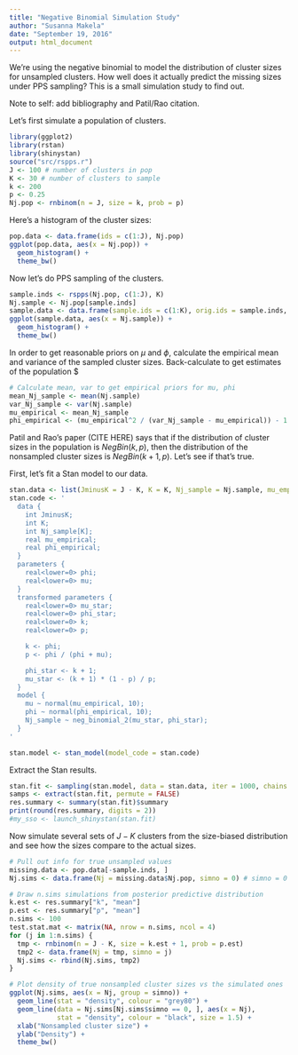 ```yaml
---
title: "Negative Binomial Simulation Study"
author: "Susanna Makela"
date: "September 19, 2016"
output: html_document
---
```


We're using the negative binomial to model the distribution of cluster sizes for unsampled clusters. How well does it actually predict the missing sizes under PPS sampling? This is a small simulation study to find out.

Note to self: add bibliography and Patil/Rao citation.

Let's first simulate a population of clusters.
```r
library(ggplot2)
library(rstan)
library(shinystan)
source("src/rspps.r")
J <- 100 # number of clusters in pop
K <- 30 # number of clusters to sample
k <- 200
p <- 0.25
Nj.pop <- rnbinom(n = J, size = k, prob = p)
```

Here's a histogram of the cluster sizes:
```r
pop.data <- data.frame(ids = c(1:J), Nj.pop)
ggplot(pop.data, aes(x = Nj.pop)) +
  geom_histogram() +
  theme_bw()
```

Now let's do PPS sampling of the clusters.
```r
sample.inds <- rspps(Nj.pop, c(1:J), K)
Nj.sample <- Nj.pop[sample.inds]
sample.data <- data.frame(sample.ids = c(1:K), orig.ids = sample.inds, Nj.sample)
ggplot(sample.data, aes(x = Nj.sample)) +
  geom_histogram() +
  theme_bw()
```

In order to get reasonable priors on $\mu$ and $\phi$, calculate the empirical mean and variance of the sampled cluster sizes. Back-calculate to get estimates of the population $
```r
# Calculate mean, var to get empirical priors for mu, phi
mean_Nj_sample <- mean(Nj.sample)
var_Nj_sample <- var(Nj.sample)
mu_empirical <- mean_Nj_sample
phi_empirical <- (mu_empirical^2 / (var_Nj_sample - mu_empirical)) - 1
```

Patil and Rao's paper (CITE HERE) says that if the distribution of cluster sizes in the population is $NegBin(k, p)$, then the distribution of the nonsampled cluster sizes is $NegBin(k+1, p)$. Let's see if that's true.

First, let's fit a Stan model to our data.

```r
stan.data <- list(JminusK = J - K, K = K, Nj_sample = Nj.sample, mu_empirical = mu_empirical, phi_empirical = phi_empirical)
stan.code <- '
  data {
    int JminusK;
    int K;
    int Nj_sample[K];
    real mu_empirical;
    real phi_empirical;
  }
  parameters {
    real<lower=0> phi;
    real<lower=0> mu;
  }
  transformed parameters {
    real<lower=0> mu_star;
    real<lower=0> phi_star;
    real<lower=0> k;
    real<lower=0> p;

    k <- phi;
    p <- phi / (phi + mu);

    phi_star <- k + 1;
    mu_star <- (k + 1) * (1 - p) / p;
  }
  model {
    mu ~ normal(mu_empirical, 10);
    phi ~ normal(phi_empirical, 10);
    Nj_sample ~ neg_binomial_2(mu_star, phi_star);
  }
'

stan.model <- stan_model(model_code = stan.code)
```

Extract the Stan results.
```r
stan.fit <- sampling(stan.model, data = stan.data, iter = 1000, chains = 4)
samps <- extract(stan.fit, permute = FALSE)
res.summary <- summary(stan.fit)$summary
print(round(res.summary, digits = 2))
#my_sso <- launch_shinystan(stan.fit)
```

Now simulate several sets of $J-K$ clusters from the size-biased distribution and see how the sizes compare to the actual sizes.
```r
# Pull out info for true unsampled values
missing.data <- pop.data[-sample.inds, ]
Nj.sims <- data.frame(Nj = missing.data$Nj.pop, simno = 0) # simno = 0 for truth

# Draw n.sims simulations from posterior predictive distribution
k.est <- res.summary["k", "mean"]
p.est <- res.summary["p", "mean"]
n.sims <- 100
test.stat.mat <- matrix(NA, nrow = n.sims, ncol = 4)
for (j in 1:n.sims) {
  tmp <- rnbinom(n = J - K, size = k.est + 1, prob = p.est)
  tmp2 <- data.frame(Nj = tmp, simno = j)
  Nj.sims <- rbind(Nj.sims, tmp2)
}

# Plot density of true nonsampled cluster sizes vs the simulated ones
ggplot(Nj.sims, aes(x = Nj, group = simno)) +
  geom_line(stat = "density", colour = "grey80") +
  geom_line(data = Nj.sims[Nj.sims$simno == 0, ], aes(x = Nj),
            stat = "density", colour = "black", size = 1.5) +
  xlab("Nonsampled cluster size") +
  ylab("Density") +
  theme_bw()
```
